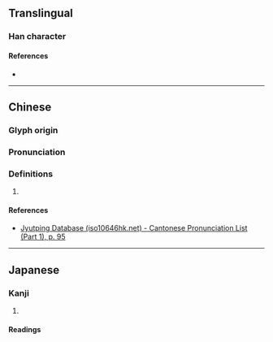 {{character info/new}}
==Translingual==

===Han character===
{{Han char|rn=38|rad=女|as=15|sn=18|four=42400|canj=VHCN|ids=⿰女劉}}

====References====
* {{Han ref|kx=0273.300|dkj=06862|dj=0542.010|hdz=21088.200|uh=5B3C|ud=23356|bh=EFC1|bd=61377}}

----

==Chinese==
{{zh-forms}}

===Glyph origin===
{{Han etym}}

===Pronunciation===
{{zh-pron
|m=liǔ
|c=lau5
|mc=y
|oc=y
|cat=
}}

===Definitions===
{{zh-hanzi}}

# {{rfdef|zh}}

====References====
* [http://www.iso10646hk.net/jp/document/download.jsp Jyutping Database (iso10646hk.net) - Cantonese Pronunciation List (Part 1), p. 95]

----

==Japanese==

===Kanji===
{{ja-kanji|grade=|rs=女15}}

# {{rfdef|ja|sort=女15}}

====Readings====
{{ja-readings
|goon=る
|kanon=りゅう<りう
|kun=なまめ-かし.い, やもめ-
}}